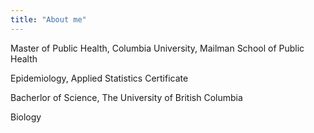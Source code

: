 ```yaml
---
title: "About me"
---
```


Master of Public Health, Columbia University, Mailman School of Public Health 
  
  Epidemiology, Applied Statistics Certificate

Bacherlor of Science, The University of British Columbia
  
  Biology 
  

